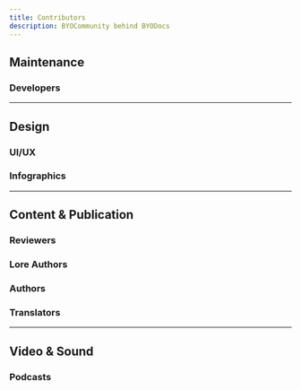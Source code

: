 ```yaml
---
title: Contributors
description: BYOCommunity behind BYODocs
---
```



## Maintenance

### Developers

<TeamGrid team={users} role={roles.developer} />

---

## Design

### UI/UX

<TeamGrid team={users} role={roles.ui} />

### Infographics

<TeamGrid team={users} role={roles.infographic} />


---

## Content & Publication

### Reviewers

<TeamGrid team={users} role={roles.reviewer} />

### Lore Authors

<TeamGrid team={users} role={roles.lore} />

### Authors

<TeamGrid team={users} role={roles.author} />

### Translators

<TeamGrid team={users} role={roles.translator} />

---

## Video & Sound

### Podcasts

<TeamGrid team={users} role={roles.podcast} />